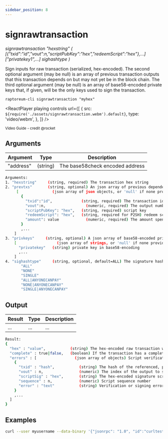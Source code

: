 ```yaml
---
sidebar_position: 8
---
```



# signrawtransaction

_signrawtransaction "hexstring" ( [{"txid":"id","vout":n,"scriptPubKey":"hex","redeemScript":"hex"},...] ["privatekey1",...] sighashtype )_

Sign inputs for raw transaction (serialized, hex-encoded).
The second optional argument (may be null) is an array of previous transaction outputs that
this transaction depends on but may not yet be in the block chain.
The third optional argument (may be null) is an array of base58-encoded private
keys that, if given, will be the only keys used to sign the transaction.

`raptoreum-cli signrawtransaction "myhex"`

<ReactPlayer
  playing
  controls
  url={[
    {
      src: `${require('./assets/signrawtransaction.webm').default}`,
      type: 'video/webm',
    },
  ]}
/>

<sub>Video Guide - credit @rocket</sub>
<ReactPlayer
  playing
  controls
  url="https://www.youtube.com/watch?v=Yd---pu4oTg"
  muted={true}
  playing={false}
/>

## Arguments

| Argument  | Type     | Description                     |
| --------- | -------- | ------------------------------- |
| "address" | (string) | The base58check encoded address |

```bash
Arguments:
1. "hexstring"     (string, required) The transaction hex string
2. "prevtxs"       (string, optional) An json array of previous dependent transaction outputs
     [               (json array of json objects, or 'null' if none provided)
       {
         "txid":"id",             (string, required) The transaction id
         "vout":n,                  (numeric, required) The output number
         "scriptPubKey": "hex",   (string, required) script key
         "redeemScript": "hex",   (string, required for P2SH) redeem script
         "amount": value            (numeric, required) The amount spent
       }
       ,...
    ]
3. "privkeys"     (string, optional) A json array of base58-encoded private keys for signing
    [                  (json array of strings, or 'null' if none provided)
      "privatekey"   (string) private key in base58-encoding
      ,...
    ]
4. "sighashtype"     (string, optional, default=ALL) The signature hash type. Must be one of
       "ALL"
       "NONE"
       "SINGLE"
       "ALL|ANYONECANPAY"
       "NONE|ANYONECANPAY"
       "SINGLE|ANYONECANPAY"
```

## Output

| Result | Type | Description |
| ------ | ---- | ----------- |
| ...    | ...  | ...         |

```bash
Result:
{
  "hex" : "value",           (string) The hex-encoded raw transaction with signature(s)
  "complete" : true|false,   (boolean) If the transaction has a complete set of signatures
  "errors" : [                 (json array of objects) Script verification errors (if there are any)
    {
      "txid" : "hash",           (string) The hash of the referenced, previous transaction
      "vout" : n,                (numeric) The index of the output to spent and used as input
      "scriptSig" : "hex",       (string) The hex-encoded signature script
      "sequence" : n,            (numeric) Script sequence number
      "error" : "text"           (string) Verification or signing error related to the input
    }
    ,...
  ]
}
```

## Examples

```bash
curl --user myusername --data-binary '{"jsonrpc": "1.0", "id":"curltest", "method": "signrawtransaction", "params": ["myhex"] }' -H 'content-type: text/plain;' http://127.0.0.1:9998/
```
